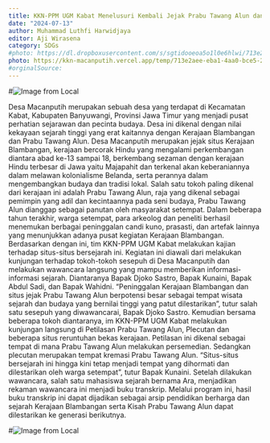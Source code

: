```yaml
---
title: KKN-PPM UGM Kabat Menelusuri Kembali Jejak Prabu Tawang Alun dan Kerajaan Blambangan Sebagai Upaya Pelestarian Budaya dan Sejarah Desa Macanputih
date: "2024-07-13"
author: Muhammad Luthfi Harwidjaya
editor: Aji Wirasena
category: SDGs
#photo: https://dl.dropboxusercontent.com/s/sgtidooeoa5o1l0e6hlwi/713e2aee-eba1-4aa0-bce5-23cd2126d2e1.jpeg
photo: https://kkn-macanputih.vercel.app/temp/713e2aee-eba1-4aa0-bce5-23cd2126d2e1.jpeg
#orginalSource:
---
```


#![Image from Local](https://kkn-macanputih.vercel.app/temp/713e2aee-eba1-4aa0-bce5-23cd2126d2e1.jpeg)


Desa Macanputih merupakan sebuah desa yang terdapat di Kecamatan Kabat, Kabupaten Banyuwangi, Provinsi Jawa Timur yang menjadi pusat perhatian sejarawan dan pecinta budaya. Desa ini dikenal dengan nilai kekayaan sejarah tinggi yang erat kaitannya dengan Kerajaan Blambangan dan Prabu Tawang Alun. Desa Macanputih merupakan jejak situs Kerajaan Blambangan, kerajaan bercorak Hindu yang mengalami perkembangan diantara abad ke-13 sampai 18, berkembang sezaman dengan kerajaan Hindu terbesar di Jawa yaitu Majapahit dan terkenal akan keberaniannya dalam melawan kolonialisme Belanda, serta perannya dalam mengembangkan budaya dan tradisi lokal. Salah satu tokoh paling dikenal dari kerajaan ini adalah Prabu Tawang Alun, raja yang dikenal sebagai pemimpin yang adil dan kecintaannya pada seni budaya, Prabu Tawang Alun dianggap sebagai panutan oleh masyarakat setempat. Dalam beberapa tahun terakhir, warga setempat, para arkeolog dan peneliti berhasil menemukan berbagai peninggalan candi kuno, prasasti, dan artefak lainnya yang menunjukkan adanya pusat kegiatan Kerajaan Blambangan. Berdasarkan dengan ini, tim KKN-PPM UGM Kabat melakukan kajian terhadap situs-situs bersejarah ini.
Kegiatan ini diawali dari melakukan kunjungan terhadap tokoh-tokoh sesepuh di Desa Macanputih dan melakukan wawancara langsung yang mampu memberikan informasi-informasi sejarah. Diantaranya Bapak Djoko Sastro, Bapak Kunaini, Bapak Abdul Sadi, dan Bapak Wahidni. “Peninggalan Kerajaan Blambangan dan situs jejak Prabu Tawang Alun berpotensi besar sebagai tempat wisata sejarah dan budaya yang bernilai tinggi yang patut dilestarikan”, tutur salah satu sesepuh yang diwawancarai, Bapak Djoko Sastro. Kemudian bersama beberapa tokoh diantaranya, im KKN-PPM UGM Kabat melakukan kunjungan langsung di Petilasan Prabu Tawang Alun, Plecutan dan beberapa situs reruntuhan bekas kerajaan. Petilasan ini dikenal sebagai tempat di mana Prabu Tawang Alun melakukan persemedian. Sedangkan plecutan merupakan tempat kremasi Prabu Tawang Alun. “Situs-situs bersejarah ini hingga kini tetap menjadi tempat yang dihormati dan dilestarikan oleh warga setempat”, tutur Bapak Kunaini. Setelah dilakukan wawancara, salah satu mahasiswa sejarah bernama Ara, menjadikan rekaman wawancara ini menjadi buku transkrip. Melalui program ini, hasil buku transkrip ini dapat dijadikan sebagai arsip pendidikan berharga dan sejarah Kerajaan Blambangan serta Kisah Prabu Tawang Alun dapat dilestarikan ke generasi berikutnya.

#![Image from Local](http://localhost:3000/temp/713e2aee-eba1-4aa0-bce5-23cd2126d2e1.jpeg)
